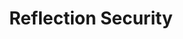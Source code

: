 ---
id: "q_jvh16t6u6v"
questionType: "TRUE_FALSE"
title: "Reflection Security"
statement: "It is possible for code using Java Reflection to access and modify the value of a private final instance field of a class, even if it is not in the same package."
difficulty: "HARD"
category: "Java"
correctAnswer: true
explanation: "Reflection, by calling setAccessible(true) on a Field object, can bypass Java's access control mechanisms to read or modify private and final fields (though the latter may be complex/unreliable depending on the JVM optimization)."
---
